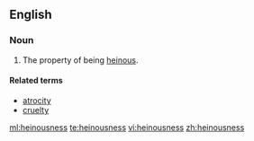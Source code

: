 ==English==
===Noun===
{{en-noun|-|es}}

# The property of being [[heinous]].

====Related terms====
* [[atrocity]]
* [[cruelty]]

[[ml:heinousness]]
[[te:heinousness]]
[[vi:heinousness]]
[[zh:heinousness]]